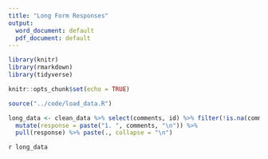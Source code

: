 ```yaml
---
title: "Long Form Responses"
output:
  word_document: default
  pdf_document: default
---
```


```r
library(knitr)
library(rmarkdown)
library(tidyverse)

knitr::opts_chunk$set(echo = TRUE)

source("../code/load_data.R")

long_data <- clean_data %>% select(comments, id) %>% filter(!is.na(comments)) %>% 
  mutate(response = paste("1. ", comments, "\n")) %>% 
  pull(response) %>% paste(., collapse = "\n")
```

`r long_data`